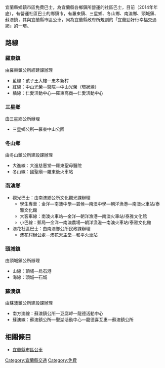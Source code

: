 宜蘭縣鄉鎮市區免費巴士，為宜蘭縣各鄉鎮所營運的社區巴士，目前（2014年年底），有營運社區巴士的鄉鎮市，有羅東鎮、三星鄉、冬山鄉、南澳鄉、頭城鎮、蘇澳鎮，其與宜蘭縣市區公車，同為宜蘭縣政府所規劃的「宜蘭勁好行幸福交通網」的一環。
== 路線 ==

=== 羅東鎮 ===
由羅東鎮公所經建課辦理
* 藍線：孩子王大樓—忠孝新村
* 紅線：中山光榮—醫院—中山光榮（環狀線）
* 橘線：仁愛活動中心—羅東高商—仁愛活動中心

=== 三星鄉 ===
由三星鄉公所辦理
* 三星鄉公所—羅東中山公園

=== 冬山鄉 ===
由冬山鎮公所建設課辦理
* 大進線：大進慈惠堂—羅東聖母醫院
* 冬山線：國聖廟—羅東後火車站
=== 南澳鄉 ===
* 觀光巴士：由南澳鄉公所文化觀光課辦理
** 學生專車：金洋—南澳中學—碧候—南澳中學—朝洋漁港—南澳火車站/泰雅文化館
** 大客車線：南澳火車站—金洋—朝洋漁港—南澳火車站/泰雅文化館
** 小巴線：郵局—金洋—南澳農場—朝洋漁港—南澳火車站/泰雅文化館
* 澳花社區巴士：由南澳鄉公所民政課辦理
** 澳花村辦公處—澳花天主堂—和平火車站
=== 頭城鎮 ===
由頭城鎮公所辦理
* 山線：頂埔—烏石港
* 海線：頭城—石城
=== 蘇澳鎮 ===
由蘇澳鎮公所建設課辦理
* 南方澳線：蘇澳鎮公所—豆腐岬—龍德活動中心
* 蘇澳線：蘇澳鎮公所—聖湖活動中心—龍德喜互惠—蘇澳鎮公所
== 相關條目 ==
* [[宜蘭縣市區公車|宜蘭縣市區公車]]

[[Category:宜蘭縣交通|Category:宜蘭縣交通]]
[[Category:免費|Category:免費]]